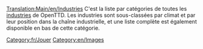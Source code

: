 [[Translation:Main/en/Industries]]
C'est la liste par catégories de toutes les [[Main/fr/Industries|industries]] de OpenTTD. Les industries sont sous-classées par climat et par leur position dans la chaîne industrielle, et une liste complète est également disponible en bas de cette catégorie.

[[Category:fr/Jouer]]
[[Category:en/Images]]